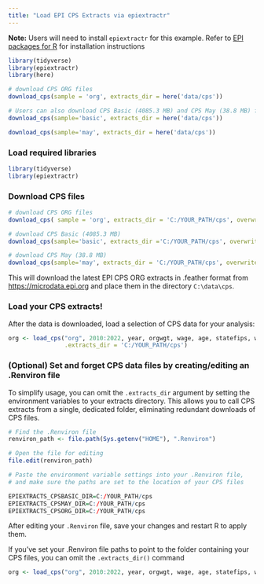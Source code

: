 ```yaml
---
title: "Load EPI CPS Extracts via epiextractr"
---
```


**Note:** Users will need to install `epiextractr` for this example. Refer to [EPI packages for R](epi_libraries.qmd) for installation instructions

```r
library(tidyverse)
library(epiextractr)
library(here)
```

```r

# download CPS ORG files  
download_cps(sample = 'org', extracts_dir = here('data/cps'))

# Users can also download CPS Basic (4085.3 MB) and CPS May (38.8 MB) files 
download_cps(sample='basic', extracts_dir = here('data/cps'))

download_cps(sample='may', extracts_dir = here('data/cps'))

```

### Load required libraries

```r
library(tidyverse)
library(epiextractr)
```

### Download CPS files

```r

# download CPS ORG files  
download_cps( sample = 'org', extracts_dir = 'C:/YOUR_PATH/cps', overwrite = TRUE)

# download CPS Basic (4085.3 MB) 
download_cps(sample='basic', extracts_dir ='C:/YOUR_PATH/cps', overwrite = TRUE)

# download CPS May (38.8 MB)
download_cps(sample='may', extracts_dir = 'C:/YOUR_PATH/cps', overwrite = TRUE)

```

This will download the latest EPI CPS ORG extracts in .feather format from [https://microdata.epi.org](https://microdata.epi.org/) and place them in the directory `C:\data\cps`.

### Load your CPS extracts!

After the data is downloaded, load a selection of CPS data for your analysis:

```r

org <- load_cps("org", 2010:2022, year, orgwgt, wage, age, statefips, wbho, 
                .extracts_dir = 'C:/YOUR_PATH/cps')

```

### (Optional) Set and forget CPS data files by creating/editing an .Renviron file

To simplify usage, you can omit the `.extracts_dir` argument by setting the environment variables to your extracts directory. This allows you to call CPS extracts from a single, dedicated folder, eliminating redundant downloads of CPS files.

```r
# Find the .Renviron file
renviron_path <- file.path(Sys.getenv("HOME"), ".Renviron")

# Open the file for editing
file.edit(renviron_path)

# Paste the environment variable settings into your .Renviron file,
# and make sure the paths are set to the location of your CPS files

EPIEXTRACTS_CPSBASIC_DIR=C:/YOUR_PATH/cps
EPIEXTRACTS_CPSMAY_DIR=C:/YOUR_PATH/cps
EPIEXTRACTS_CPSORG_DIR=C:/YOUR_PATH/cps

```

After editing your `.Renviron` file, save your changes and restart R to apply them.

If you've set your .Renviron file paths to point to the folder containing your CPS files, you can omit the `.extracts_dir()` command

```r

org <- load_cps("org", 2010:2022, year, orgwgt, wage, age, statefips, wbho)
```
